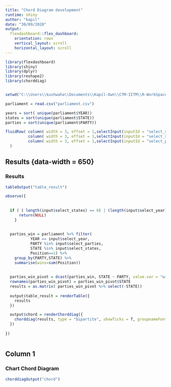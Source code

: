 ---
title: "Chord Diagram development"
runtime: shiny
author: "kapil"
date: "30/09/2020"
output:
  flexdashboard::flex_dashboard:
    orientation: rows
    vertical_layout: scroll
    horizontal_layout: scroll
---

```{r setup, include=FALSE}
library(flexdashboard)
library(shiny)
library(dplyr)
library(reshape2)
library(chorddiag)


setwd("C:\\Users\\kushwaha\\Documents\\Kapil-Own\\CTM-IITM\\R-WorkSpace\\Week08")

parliament = read.csv("parliament.csv")


```



```{r}
years = sort( unique(parliament$YEAR))
states = sort(unique(parliament$STATE))
parties = sort(unique(parliament$PARTY))

fluidRow( column( width = 3, offset = 1,selectInput(inputId = "select_year",   label ="Select a Year",  choices = years, multiple = FALSE)) ,
          column( width = 3, offset = 1,selectInput(inputId = "select_states",  label ="Select multiple State", choices = states, multiple = TRUE )),
          column( width = 3, offset = 1,selectInput(inputId = "select_parties",label ="Select Multiple Parties", choices = parties, multiple = TRUE))
  )

```

Results {data-width = 650}
-----------------------------------------------------------------------------------

### Results

```{r}

tableOutput("table_result")

```



```{r}
observe({
  
  
  if ( ( length(input$select_states) == 0) | (length(input$select_year) == 0) | (length(input$select_parties) == 0) ){
      return(NULL)
    }
    
    
  parties_win = parliament %>% filter(
           YEAR == input$select_year,
           PARTY %in% input$select_parties,
           STATE %in% input$select_states,
           Position==1) %>% 
    group_by(PARTY,STATE) %>% 
    summarise(wins=sum(Position))
 
    
  parties_win_pivot = dcast(parties_win, STATE ~ PARTY, value.var = "wins")
  rownames(parties_win_pivot) = parties_win_pivot$STATE
  results = as.matrix( parties_win_pivot %>% select(-STATE)) 
  
  output$table_result = renderTable({
    results 
  })

  output$chord = renderChorddiag({
    chorddiag(results, type = "bipartite", showTicks = T, groupnameFontsize = 14, groupnamePadding = 10, margin = 90)
  })
  
})



```

Column 1
-------------------------------------------------------------------------------------

### Chart Chord Diagram

```{r}
chorddiagOutput("chord")
```

